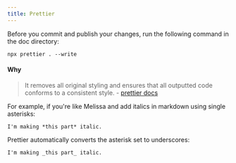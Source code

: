 ```yaml
---
title: Prettier
---
```


Before you commit and publish your changes, run the following command in the doc directory:

```
npx prettier . --write
```

#### Why

> It removes all original styling and ensures that all outputted code conforms to a consistent style. - [prettier docs](https://prettier.io/docs/en/)

For example, if you're like Melissa and add italics in markdown using single asterisks:

```
I'm making *this part* italic.
```

Prettier automatically converts the asterisk set to underscores:

```
I'm making _this part_ italic.
```
